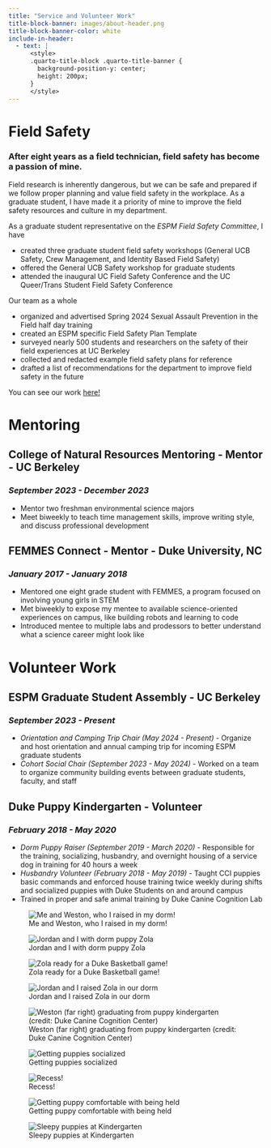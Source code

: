 ```yaml
---
title: "Service and Volunteer Work"
title-block-banner: images/about-header.png
title-block-banner-color: white
include-in-header:
  - text: |
      <style>
      .quarto-title-block .quarto-title-banner {
        background-position-y: center;
        height: 200px;
      }
      </style>
---
```


# Field Safety 

### After eight years as a field technician, field safety has become a passion of mine. 
Field research is inherently dangerous, but we can be safe and prepared if we follow proper planning and value field safety in the workplace. As a graduate student, I have made it a priority of mine to improve the field safety resources and culture in my department. 

As a graduate student representative on the *ESPM Field Safety Committee*, I have

- created three graduate student field safety workshops (General UCB Safety, Crew Management, and Identity Based Field Safety) 
- offered the General UCB Safety workshop for graduate students 
- attended the inaugural UC Field Safety Conference and the UC Queer/Trans Student Field Safety Conference 

Our team as a whole 

- organized and advertised Spring 2024 Sexual Assault Prevention in the Field half day training
- created an ESPM specific Field Safety Plan Template 
- surveyed nearly 500 students and researchers on the safety of their field experiences at UC Berkeley
- collected and redacted example field safety plans for reference 
- drafted a list of recommendations for the department to improve field safety in the future

You can see our work [here!](https://ourenvironment.berkeley.edu/service-portal/field-safety)

# Mentoring 

## College of Natural Resources Mentoring - Mentor - UC Berkeley 	      
### *September 2023 - December 2023*
- Mentor two freshman environmental science majors 
- Meet biweekly to teach time management skills, improve writing style, and discuss professional development

## FEMMES Connect - Mentor - Duke University, NC		     	 
### *January 2017 - January 2018*
- Mentored one eight grade student with FEMMES, a program focused on involving young girls in STEM
- Met biweekly to expose my mentee to available science-oriented experiences on campus, like building robots and learning to code
- Introduced mentee to multiple labs and prodessors to better understand what a science career might look like

# Volunteer Work 

## ESPM Graduate Student Assembly - UC Berkeley 			      
### *September 2023 - Present* 
- *Orientation and Camping Trip Chair (May 2024 - Present)* - Organize and host orientation and annual camping trip for incoming ESPM graduate students
- *Cohort Social Chair (September 2023 - May 2024)* - Worked on a team to organize community building events between graduate students, faculty, and staff

## Duke Puppy Kindergarten - Volunteer					     
### *February 2018 - May 2020*
- *Dorm Puppy Raiser (September 2019 - March 2020)* - Responsible for the training, socializing, husbandry, and overnight housing of a service dog in training for 40 hours a week
- *Husbandry Volunteer (February 2018 - May 2019)* - Taught CCI puppies basic commands and enforced house training twice weekly during shifts and socialized puppies with Duke Students on and around campus
- Trained in proper and safe animal training by Duke Canine Cognition Lab

:::{layout-ncol=2}

:::{.left}
![Me and Weston, who I raised in my dorm!](img/IMG_3541.jpg){group="puppy"}

![Jordan and I with dorm puppy Zola](img/IMG_9287.jpeg){group="puppy"}

![Zola ready for a Duke Basketball game!](img/IMG_9510.jpg){group="puppy"}

![Jordan and I raised Zola in our dorm](img/XZPT8507.JPG){group="puppy"}


:::

:::{.right}

![Weston (far right) graduating from puppy kindergarten (credit: Duke Canine Cognition Center)](img/IMG_3542.jpg){group="puppy"}

![Getting puppies socialized](img/IMG_1999 2.jpg){group="puppy"}

![Recess!](img/IMG_2076.jpg){group="puppy"}

![Getting puppy comfortable with being held](img/IMG_5359.jpeg){group="puppy"}

![Sleepy puppies at Kindergarten](img/IMG_1496.jpg){group="puppy"}
:::

:::

